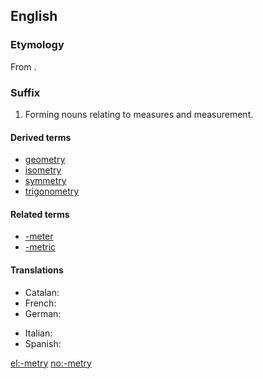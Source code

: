 ==English==

===Etymology===
From {{suffix|-meter|y|lang=en}}.

===Suffix===
{{en-suffix}}

# Forming nouns relating to measures and measurement.

====Derived terms====
{{suffixsee|en}}
* [[geometry]]
* [[isometry]]
* [[symmetry]]
* [[trigonometry]]

====Related terms====
* [[-meter]]
* [[-metric]]

====Translations====
{{trans-top|forming nouns relating to measures and measurement}}
* Catalan: {{t-|ca|-metria|f}}
* French: {{t+|fr|-métrie|f}}
* German: {{t-|de|-metrie}}
{{trans-mid}}
* Italian: {{t-|it|-metria|f}}
* Spanish: {{t-|es|-metría|f}}
{{trans-bottom}}

[[el:-metry]]
[[no:-metry]]